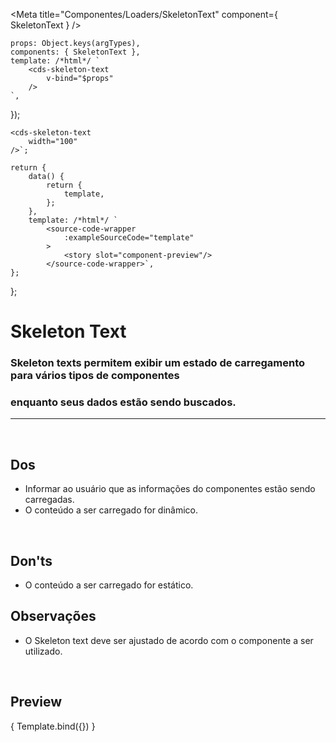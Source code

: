 
<Meta
	title="Componentes/Loaders/SkeletonText"
	component={ SkeletonText }
/>

	props: Object.keys(argTypes),
	components: { SkeletonText },
	template: /*html*/ `
		<cds-skeleton-text
			v-bind="$props" 
		/>
	`,
});

	<cds-skeleton-text
		width="100"
	/>`;

	return {
		data() {
			return {
				template,
			};
		},
		template: /*html*/ `
			<source-code-wrapper
				:exampleSourceCode="template"
			>
				<story slot="component-preview"/>
			</source-code-wrapper>`,
	};
};

# Skeleton Text

### Skeleton texts permitem exibir um estado de carregamento para vários tipos de componentes
### enquanto seus dados estão sendo buscados.
---
<br />

## Dos
- Informar ao usuário que as informações do componentes estão sendo carregadas.
- O conteúdo a ser carregado for dinâmico.

<br />

## Don'ts
- O conteúdo a ser carregado for estático.

## Observações
- O Skeleton text deve ser ajustado de acordo com o componente a ser utilizado.

<br />

## Preview

<Canvas>
	<Story
		name="SkeletonText"
		decorators={[docsDecorator]}
		args={{
			width: "250"
		}}
	>
		{ Template.bind({}) }
	</Story>
</Canvas>

<ArgsTable story="SkeletonText" />